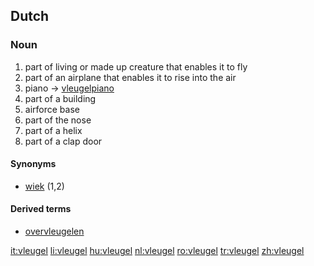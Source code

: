 ==Dutch==

===Noun===
{{nl-noun|g=m|pl1=vleugelen|pl2=vleugels|dim=vleugeltje}}

# part of living or made up creature that enables it to fly
# part of an airplane that enables it to rise into the air
# piano -> [[vleugelpiano]]
# part of a building
# airforce base
# part of the nose
# part of a helix
# part of a clap door

====Synonyms====
* [[wiek]] (1,2)

====Derived terms====
* [[overvleugelen]]

[[it:vleugel]]
[[li:vleugel]]
[[hu:vleugel]]
[[nl:vleugel]]
[[ro:vleugel]]
[[tr:vleugel]]
[[zh:vleugel]]